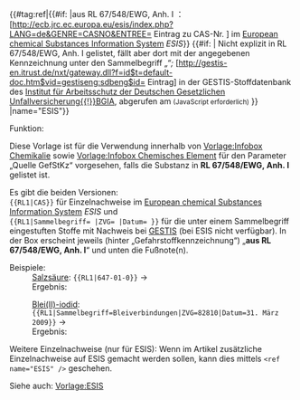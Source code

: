 <includeonly>{{#tag:ref|{{#if: {{{1|}}} |aus&nbsp;RL&nbsp;67/548/EWG,&nbsp;Anh.&nbsp;I&nbsp;： [http://ecb.jrc.ec.europa.eu/esis/index.php?LANG=de&GENRE=CASNO&ENTREE={{{1}}} Eintrag zu CAS-Nr. ''{{{1}}}''] im [[European chemical Substances Information System]] ''ESIS''}} {{#if: {{{Sammelbegriff|}}} | Nicht explizit in RL 67/548/EWG, Anh. I gelistet, fällt aber dort mit der angegebenen Kennzeichnung unter den Sammelbegriff ''„{{{Sammelbegriff}}}“;'' [http://gestis-en.itrust.de/nxt/gateway.dll?f=id$t=default-doc.htm$vid=gestiseng:sdbeng$id={{padleft:{{{ZVG}}}|6|0}} Eintrag] in der GESTIS-Stoffdatenbank des [[Institut für Arbeitsschutz der Deutschen Gesetzlichen Unfallversicherung{{!}}BGIA]], abgerufen am {{{Datum}}} <small>(JavaScript erforderlich)</small> }} |name="ESIS"}}</includeonly>
<noinclude>
;Funktion: 
Diese Vorlage ist für die Verwendung innerhalb von [[Vorlage:Infobox Chemikalie]] sowie [[Vorlage:Infobox Chemisches Element]] für den Parameter „Quelle GefStKz“ vorgesehen, falls die Substanz in '''RL&nbsp;67/548/EWG,&nbsp;Anh.&nbsp;I''' gelistet ist. 

Es gibt die beiden Versionen: <br /><tt><nowiki>{{RL1|CAS}}</nowiki></tt> für Einzelnachweise im [[European chemical Substances Information System]] ''ESIS'' und <br /><tt><nowiki>{{RL1|Sammelbegriff= |ZVG= |Datum= }}</nowiki></tt> für die unter einem Sammelbegriff eingestuften Stoffe mit Nachweis bei [http://www.dguv.de/bgia/de/gestis/stoffdb/index.jsp GESTIS] (bei ESIS nicht verfügbar). In der Box erscheint jeweils (hinter „Gefahrstoffkennzeichnung“) „'''aus RL 67/548/EWG, Anh. I'''“ und unten die Fußnote(n).

;Beispiele: 
:[[Salzsäure]]: <tt><nowiki>{{RL1|647-01-0}}</nowiki></tt> → {{RL1|647-01-0}}
:Ergebnis:
:<references />

:[[Blei(II)-iodid]]: <tt><nowiki>{{RL1|Sammelbegriff=Bleiverbindungen|ZVG=82810|Datum=31. März 2009}}</nowiki></tt> → {{RL1|Sammelbegriff=Bleiverbindungen|ZVG=82810|Datum=31. März 2009}}
:Ergebnis:
:<references />

;Weitere Einzelnachweise (nur für ESIS): Wenn im Artikel zusätzliche Einzelnachweise auf ESIS gemacht werden sollen, kann dies mittels <tt><nowiki><ref name="ESIS" /></nowiki></tt> geschehen.

;Siehe auch: [[Vorlage:ESIS]]

</noinclude>